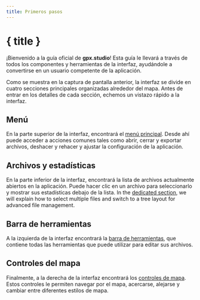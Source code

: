 ```yaml
---
title: Primeros pasos
---
```


<script lang="ts">
</script>

# { title }

¡Bienvenido a la guía oficial de **gpx.studio**!
Esta guía le llevará a través de todos los componentes y herramientas de la interfaz, ayudándole a convertirse en un usuario competente de la aplicación.

<DocsImage src="getting-started/interface" alt="La interfaz de gpx.studio." />

Como se muestra en la captura de pantalla anterior, la interfaz se divide en cuatro secciones principales organizadas alrededor del mapa. 
Antes de entrar en los detalles de cada sección, echemos un vistazo rápido a la interfaz.

## Menú

En la parte superior de la interfaz, encontrará el [menú principal](./menu).
Desde ahí puede acceder a acciones comunes tales como abrir, cerrar y exportar archivos, deshacer y rehacer y ajustar la configuración de la aplicación.

## Archivos y estadísticas

En la parte inferior de la interfaz, encontrará la lista de archivos actualmente abiertos en la aplicación.
Puede hacer clic en un archivo para seleccionarlo y mostrar sus estadísticas debajo de la lista.
In the [dedicated section](./files-and-stats), we will explain how to select multiple files and switch to a tree layout for advanced file management.

## Barra de herramientas

A la izquierda de la interfaz encontrará la [barra de herramientas](./toolbar), que contiene todas las herramientas que puede utilizar para editar sus archivos.

## Controles del mapa

Finalmente, a la derecha de la interfaz encontrará los [controles de mapa](./map-controls).
Estos controles le permiten navegar por el mapa, acercarse, alejarse y cambiar entre diferentes estilos de mapa.
